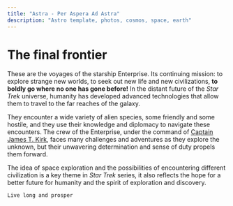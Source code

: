 ```yaml
---
title: "Astra - Per Aspera Ad Astra"
description: "Astro template, photos, cosmos, space, earth"
---
```


# The final frontier

These are the voyages of the starship Enterprise. Its continuing mission: to explore strange new worlds, to seek out new life and new civilizations, **to boldly go where no one has gone before!** In the distant future of the _Star Trek_ universe, humanity has developed advanced technologies that allow them to travel to the far reaches of the galaxy.

They encounter a wide variety of alien species, some friendly and some hostile, and they use their knowledge and diplomacy to navigate these encounters. The crew of the Enterprise, under the command of [Captain James T. Kirk](https://en.wikipedia.org/wiki/James_T._Kirk), faces many challenges and adventures as they explore the unknown, but their unwavering determination and sense of duty propels them forward.

The idea of space exploration and the possibilities of encountering different civilization is a key theme in _Star Trek_ series, it also reflects the hope for a better future for humanity and the spirit of exploration and discovery.

`Live long and prosper`

